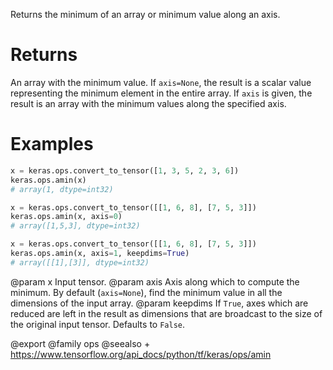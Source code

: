 Returns the minimum of an array or minimum value along an axis.

# Returns
An array with the minimum value. If `axis=None`, the result is a scalar
value representing the minimum element in the entire array. If `axis` is
given, the result is an array with the minimum values along
the specified axis.

# Examples
```python
x = keras.ops.convert_to_tensor([1, 3, 5, 2, 3, 6])
keras.ops.amin(x)
# array(1, dtype=int32)
```

```python
x = keras.ops.convert_to_tensor([[1, 6, 8], [7, 5, 3]])
keras.ops.amin(x, axis=0)
# array([1,5,3], dtype=int32)
```

```python
x = keras.ops.convert_to_tensor([[1, 6, 8], [7, 5, 3]])
keras.ops.amin(x, axis=1, keepdims=True)
# array([[1],[3]], dtype=int32)
```

@param x Input tensor.
@param axis Axis along which to compute the minimum.
    By default (`axis=None`), find the minimum value in all the
    dimensions of the input array.
@param keepdims If `True`, axes which are reduced are left in the result as
    dimensions that are broadcast to the size of the original
    input tensor. Defaults to `False`.

@export
@family ops
@seealso
+ <https://www.tensorflow.org/api_docs/python/tf/keras/ops/amin>
